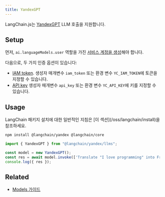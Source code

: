 ```yaml
---
title: YandexGPT
---
```


LangChain.js는 [YandexGPT](https://cloud.yandex.com/en/services/yandexgpt) LLM 호출을 지원합니다.

## Setup

먼저, `ai.languageModels.user` 역할을 가진 [서비스 계정을 생성](https://cloud.yandex.com/en/docs/iam/operations/sa/create)해야 합니다.

다음으로, 두 가지 인증 옵션이 있습니다:

- [IAM token](https://cloud.yandex.com/en/docs/iam/operations/iam-token/create-for-sa).
  생성자 매개변수 `iam_token` 또는 환경 변수 `YC_IAM_TOKEN`에 토큰을 지정할 수 있습니다.
- [API key](https://cloud.yandex.com/en/docs/iam/operations/api-key/create)
  생성자 매개변수 `api_key` 또는 환경 변수 `YC_API_KEY`에 키를 지정할 수 있습니다.

## Usage

<Tip>
LangChain 패키지 설치에 대한 일반적인 지침은 [이 섹션](/oss/langchain/install)을 참조하세요.
</Tip>

```bash npm
npm install @langchain/yandex @langchain/core
```

```typescript
import { YandexGPT } from "@langchain/yandex/llms";

const model = new YandexGPT();
const res = await model.invoke(['Translate "I love programming" into French.']);
console.log({ res });
```

## Related


- [Models 가이드](/oss/langchain/models)
